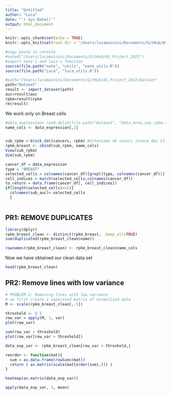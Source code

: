 ```yaml
---
title: "Untitled"
author: "Luca"
date: "`r Sys.Date()`"
output: html_document
---
```


```r
knitr::opts_chunk$set(echo = TRUE)
knitr::opts_knit$set(root.dir = '/Users/lucamainini/Documents/GitHub/AS_Project_2022')
```


```r
#copy paste in console
#setwd("/Users/lucamainini/Documents/GitHub/AS_Project_2022")
#import nate's and luca's function
source(file.path("nate", "utils", "nate_utils.R"))
source(file.path("Luca", "luca_utils.R"))
```

```r
#path="/Users/lucamainini/Documents/GitHub/AS_Project_2022/Dataset"
path="Dataset"
result <- import_dataset(path)
auc=result$auc
rpkm=result$rpkm
rm(result)
```

We work only on Breast cells

```r
#data_expression= read.delim(file.path("Dataset", "data_mrna_seq_rpkm.txt"), header = TRUE, comment.char = '#')
name_cols <- data_expression[,1]


sub_rpkm <-block_dat(cancers, rpkm) #otteniamo 46 valori invece dei 53 disponibili (in auc non li abbiamo li altri)
rpkm_breast <- cbind(sub_rpkm, name_cols)
View(sub_rpkm)
dim(sub_rpkm)
```

```r
cancer_df = data_expression
type = "BREAST"
selected_cells = colnames(cancer_df)[grepl(type, colnames(cancer_df))]
cell_indices = match(selected_cells,colnames(cancer_df))
to_return = data.frame(cancer_df[, cell_indices])
if(length(selected_cells)==1){
  colnames(sub_auc)<-selected_cells
  }
```

```r

```


## PR1: REMOVE DUPLICATES
```r
library(dplyr)
rpkm_breast_clean <- distinct(rpkm_breast, .keep_all=TRUE)
sum(duplicated(rpkm_breast_clean$name))
```

```r
rownames(rpkm_breast_clean) <- rpkm_breast_clean$name_cols 
```

Now we have obtained our clean data set
```r
head(rpkm_breast_clean)
```

## PR2: Remove lines with low variance

```r
# PROBLEM 2: Removing lines with low variance
# we first create a separated matrix of normalized data
M <- scale(rpkm_breast_clean[,-1])

threshold <- 0.5
row_var = apply(M, 1, var)
plot(row_var)

sum(row_var > threshold)
plot(row_var[row_var > threshold])

data_exp_var <- rpkm_breast_clean[row_var > threshold,]
```

```r
reorder <- function(mat){
  sum = as.data.frame(rowSums(mat))
  return ( as.matrix(scale(mat[order(sum),])) )
}
```

```r
heatmap(as.matrix(data_exp_var))
```

```r
apply(data_exp_var, 1, mean)
```

